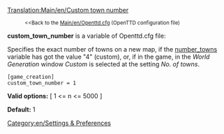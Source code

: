 [[Translation:Main/en/Custom town number]]
:<small><<Back to the [[Main/en/Openttd.cfg]] (OpenTTD configuration file)</small>


'''custom_town_number''' is a variable of Openttd.cfg file:

Specifies the exact number of towns on a new map, if the [[Main/en/Number towns|number_towns]] variable has got the value "4" (custom), or, if in the game, in the ''World Generation'' window ''Custom'' is selected at the setting ''No. of towns''.

<pre>
[game_creation]
custom_town_number = 1
</pre>

'''Valid options:''' [ 1 <= n <= 5000 ]

'''Default:''' 1


[[Category:en/Settings & Preferences]]